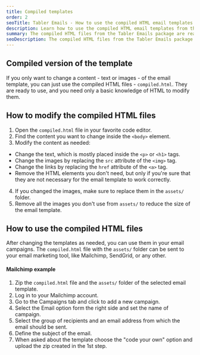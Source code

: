 ```yaml
---
title: Compiled templates
order: 2
seoTitle: Tabler Emails - How to use the compiled HTML email templates
description: Learn how to use the compiled HTML email templates from the Tabler Emails package.
summary: The compiled HTML files from the Tabler Emails package are ready to use in your email marketing campaigns. This guide explains how to use them effectively.
seoDescription: The compiled HTML files from the Tabler Emails package are ready to use in your email marketing campaigns. This guide explains how to use them effectively.
---
```


## Compiled version of the template

If you only want to change a content - text or images - of the email template, you can just use the compiled HTML files - `compiled.html`. They are ready to use, and you need only a basic knowledge of HTML to modify them.

## How to modify the compiled HTML files

1. Open the `compiled.html` file in your favorite code editor.
2. Find the content you want to change inside the `<body>` element.
3. Modify the content as needed:
* Change the text, which is mostly placed inside the `<p>` or `<h1>` tags.
* Change the images by replacing the `src` attribute of the `<img>` tag.
* Change the links by replacing the `href` attribute of the `<a>` tag.
* Remove the HTML elements you don't need, but only if you're sure that they are not necessary for the email template to work correctly.
4. If you changed the images, make sure to replace them in the `assets/` folder.
5. Remove all the images you don't use from `assets/` to reduce the size of the email template.

## How to use the compiled HTML files

After changing the templates as needed, you can use them in your email campaigns.
The `compiled.html` file with the `assets/` folder can be sent to your email marketing tool, like Mailchimp, SendGrid, or any other.

#### Mailchimp example

1. Zip the `compiled.html` file and the `assets/` folder of the selected email template.
2. Log in to your Mailchimp account.
3. Go to the Campaigns tab and click to add a new campaign.
4. Select the Email option form the right side and set the name of campaign.
5. Select the group of recipients and an email address from which the email should be sent.
6. Define the subject of the email.
7. When asked about the template choose the "code your own" option and upload the zip created in the 1st step.